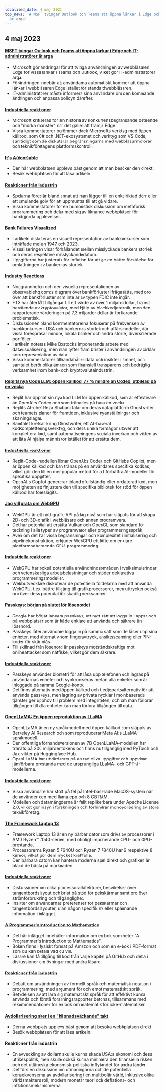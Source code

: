 ```yaml
---
localized_date: 4 maj 2023
top_news: '# MSFT tvingar Outlook och Teams att öppna länkar i Edge och IT-administratörer
  är arga'
---
```




<CallToAction />

<Steps>

## 4 maj 2023

#### [MSFT tvingar Outlook och Teams att öppna länkar i Edge och IT-administratörer är arga](https://www.theverge.com/2023/5/3/23709297/microsoft-edge-force-outlook-teams-web-links-open)

- Microsoft gör ändringar för att tvinga användningen av webbläsaren Edge för vissa länkar i Teams och Outlook, vilket gör IT-administratörer arga.
- Förändringen innebär att användarna automatiskt kommer att öppna länkar i webbläsaren Edge istället för standardwebbläsaren.
- IT-administratörer måste informera sina användare om den kommande ändringen och anpassa policyn därefter.

#### [Industriella reaktioner](http://news.ycombinator.com/item?id=35800158)

- Microsoft kritiseras för sin historia av konkurrensbegränsande beteende och "mörka mönster" när det gäller att främja Edge.
- Vissa kommentatorer berömmer dock Microsofts verktyg med öppen källkod, som C# och .NET-ekosystemet och verktyg som VS Code, samtidigt som de diskuterar begränsningarna med webbläsarmotorer och teknikföretagens plattformskontroll.

#### [It's A(door)able](https://ncase.me/door/)

- Den här webbplatsen upplevs bäst genom att man besöker den direkt.
- Besök webbplatsen för att läsa artikeln.

#### [Reaktioner från industrin](http://news.ycombinator.com/item?id=35800492)

- Spelarna föreslår bland annat att man lägger till en enkelriktad dörr eller ett smulande golv för att uppmuntra till att gå vidare.
- Vissa kommentatorer för en humoristisk diskussion om metaforisk programmering och delar med sig av liknande webbplatser för handgjorda upplevelser.

#### [Bank Failures Visualized](https://observablehq.com/@mbostock/bank-failures)

- I artikeln diskuteras en visuell representation av bankkonkurser som inträffade mellan 1947 och 2023.
- Visualiseringen visar förhållandet mellan misslyckade bankers storlek och deras respektive misslyckandedatum.
- Uppgifterna har justerats för inflation för att ge en bättre förståelse för omfattningen av bankernas storlek.

#### [Industry Reactions](http://news.ycombinator.com/item?id=35795975)

- Noggrannheten och den visuella representationen av observablehq.com:s diagram över bankförluster ifrågasätts, med oro över att bankförluster som inte är av typen FDIC inte ingår.
- FTX har återfått tillgångar till ett värde av över 1 miljard dollar, främst bestående av kryptovalutor, med hjälp av blockkedjeteknik, men den rapporterade värderingen på 7,3 miljarder dollar är fortfarande problematisk.
- Diskussionen bland kommentatorerna fokuserar på frekvensen av bankkonkurser i USA och bankernas storlek och affärsmodeller, där vissa förespråkar mindre, lokala banker och andra större, diversifierade portföljer.
- I artikeln noteras Mike Bostocks imponerande arbete med datavisualisering, men man lyfter fram brister i användningen av cirklar som representation av data.
- Vissa kommentatorer tillhandahåller data och insikter i ämnet, och samtalet berör olika ämnen som finansiell transparens och bedräglig verksamhet inom bank- och kryptovalutaindustrin.

#### [Replits nya Code LLM: öppen källkod, 77 % mindre än Codex, utbildad på en vecka](https://www.latent.space/p/reza-shabani#details)

- Replit har öppnat sin nya kod LLM för öppen källkod, som är effektivare än OpenAI:s Codex och som tränades på bara en vecka.
- Replits AI-chef Reza Shabani talar om deras dataplattform Ghostwriter och teamets planer för framtiden, inklusive nyanställningar och skalningslagar.
- Samtalet kretsar kring Ghostwriter, ett AI-baserat kodkompletteringsverktyg, och dess unika förmågor utöver att komplettera kod, samt automatiseringens sociala inverkan och vikten av att låta AI hjälpa människor istället för att ersätta dem.

#### [Industriella reaktioner](http://news.ycombinator.com/item?id=35803435)

- Replit-Code-modellen liknar OpenAI:s Codex och GitHubs Copilot, men är öppen källkod och kan tränas på en användares specifika kodbas, vilket gör den till en mer populär metod för att förbättra AI-modeller för specifika uppgifter.
- OpenAI:s Copilot genererar ibland ofullständig eller orelaterad kod, men möjligheten att finjustera den till specifika bibliotek för stöd för öppen källkod har föreslagits.

#### [Jag vill prata om WebGPU](https://cohost.org/mcc/post/1406157-i-want-to-talk-about-webgpu)

- WebGPU är ett nytt grafik-API på låg nivå som har släppts för att skapa 2D- och 3D-grafik i webbläsare och annan programvara.
- Det har potential att ersätta Vulkan och OpenGL som standard för teckning i alla typer av programvaror eller programmeringsspråk.
- Även om det har vissa begränsningar och komplexitet i initialisering och pipelinekonstruktion, erbjuder WebGPU ett löfte om enklare plattformsoberoende GPU-programmering.

#### [Industriella reaktioner](http://news.ycombinator.com/item?id=35800988)

- WebGPU har också potentiella användningsområden i fysiksimuleringar och vetenskapliga arbetsbelastningar och stöder deklarativa programmeringsmodeller.
- Webbutvecklare diskuterar de potentiella fördelarna med att använda WebGPU, t.ex. bättre tillgång till grafikprocessorer, men uttrycker också oro över dess potential för skadlig verksamhet.

#### [Passkeys: början på slutet för lösenordet](https://blog.google/technology/safety-security/the-beginning-of-the-end-of-the-password/)

- Google har börjat lansera passkeys, ett nytt sätt att logga in i appar och på webbplatser som är både enklare att använda och säkrare än lösenord.
- Passkeys låter användare logga in på samma sätt som de låser upp sina enheter, med alternativ som fingeravtryck, ansiktsscanning eller PIN-koder för skärmlås.
- Till skillnad från lösenord är passkeys motståndskraftiga mot onlineattacker som nätfiske, vilket gör dem säkrare.

#### [Industriella reaktioner](http://news.ycombinator.com/item?id=35801392)

- Passkeys använder biometri för att låsa upp telefonen och lagras på användarnas enheter och synkroniseras mellan alla enheter som är inloggade på samma Google-konto.
- Det finns alternativ med öppen källkod och tredjepartsalternativ för att använda passkeys, men lagring av privata nycklar i molnbaserade tjänster ger upphov till problem med integriteten, och om man förlorar tillgången till alla enheter kan man förlora tillgången till data.

#### [OpenLLaMA: En öppen reproduktion av LLaMA](https://github.com/openlm-research/open_llama)

- OpenLLaMA är en ny språkmodell med öppen källkod som släppts av Berkeley AI Research och som reproducerar Meta AI:s LLaMA-språkmodell.
- Den offentliga förhandsversionen av 7B OpenLLaMA-modellen har tränats på 200 miljarder tokens och finns nu tillgänglig med PyTorch och Jax-vikter på Huggingface Hub.
- OpenLLaMA har utvärderats på en rad olika uppgifter och uppvisar jämförbara prestanda med de ursprungliga LLaMA- och GPT-J-modellerna.

#### [Industriella reaktioner](http://news.ycombinator.com/item?id=35798888)

- Vissa användare har stött på fel på Intel-baserade MacOS-system när de använder den med llama.cpp och 8 GB RAM.
- Modellen och datamängderna är fullt replikerbara under Apache License 2.0, vilket ger insyn i forskningen och förhindrar monopolisering av stora teknikföretag.

#### [The Framework Laptop 13](https://frame.work/blog/announcing-the-framework-laptop-13-powered-by-amd-ryzen)

- Framework Laptop 13 är en ny bärbar dator som drivs av processorer i AMD Ryzen™ 7040-serien, med otroligt imponerande CPU- och GPU-prestanda.
- Processorerna Ryzen 5 7640U och Ryzen 7 7840U har 6 respektive 8 kärnor, vilket gör dem mycket kraftfulla.
- Den bärbara datorn kan hantera moderna spel direkt och grafiken är bland de bästa på marknaden.

#### [Industriella reaktioner](http://news.ycombinator.com/item?id=35802210)

- Diskussioner om olika processorarkitekturer, besvikelser över tangentbordslayout och brist på stöd för pekskärmar samt oro över strömförbrukning och tillgänglighet.
- Insikter om användarnas preferenser för pekskärmar och tangentbordslayouter, utan någon specifik ny eller spännande information i inlägget.

#### [A Programmer's Introduction to Mathematics](https://pimbook.org)

- Det här inlägget innehåller information om en bok som heter "A Programmer's Introduction to Mathematics".
- Boken finns i fysiskt format på Amazon och som en e-bok i PDF-format som du kan betala vad du vill.
- Läsare kan få tillgång till kod från varje kapitel på GitHub och delta i diskussioner om övningar med andra läsare.

#### [Reaktioner från industrin](http://news.ycombinator.com/item?id=35800136)

- Debatt om användningen av formellt språk och matematisk notation i programmering, med argument för och emot matematiskt språk.
- Betydelsen av att lära sig matematiskt språk för att effektivt kunna använda och förstå forskningsrapporter betonas, tillsammans med rekommendationer för en bok om matematik för icke-matematiker.

#### [Avdollarisering sker i en "häpnadsväckande" takt](https://www.bloomberg.com/news/articles/2023-04-18/de-dollarization-is-happening-at-a-stunning-pace-jen-says)

- Denna webbplats upplevs bäst genom att besöka webbplatsen direkt.
- Besök webbplatsen för att läsa artikeln.

#### [Reaktioner från industrin](http://news.ycombinator.com/item?id=35796915)

- En avveckling av dollarn skulle kunna skada USA:s ekonomi och dess utrikespolitik, men skulle också kunna minimera den finansiella risken och det utländska ekonomisk-politiska inflytandet för andra länder.
- Det förs en diskussion om utmaningarna och de potentiella konsekvenserna av avdollarisering i en multipolär värld, inklusive olika världsmakters roll, modern monetär teori och deflations- och inflationsmekanismerna.

</Steps>
